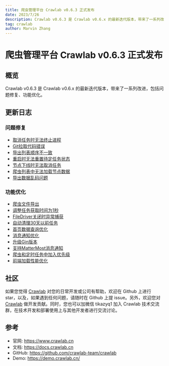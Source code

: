 ```yaml
---
title: 爬虫管理平台 Crawlab v0.6.3 正式发布
date: 2023/7/26
description: Crawlab v0.6.3 是 Crawlab v0.6.x 的最新迭代版本，带来了一系列改进，包括问题修复、功能优化。
tag: crawlab
author: Marvin Zhang
---
```


# 爬虫管理平台 Crawlab v0.6.3 正式发布

## 概览

Crawlab v0.6.3 是 Crawlab v0.6.x 的最新迭代版本，带来了一系列改进，包括问题修复、功能优化。

## 更新日志

### 问题修复

- [取消任务时无法终止进程](https://github.com/crawlab-team/crawlab-core/commit/c85c10a2a53c576167f02b4f0a66c32cdb34e103)
- [Git拉取代码错误](https://github.com/crawlab-team/crawlab-core/commit/afb0e8df1cd564564ebca9c9973da1a8a7fc608d)
- [导出列表顺序不一致](https://github.com/crawlab-team/crawlab-core/commit/f42ee05a152f332c197ccd4bbc1de8e6f61957fd)
- [重启时无法重置待定任务状态](https://github.com/crawlab-team/crawlab-core/commit/f271a2f9040750795869a6a0b44221eec1554c12)
- [节点下线时无法取消任务](https://github.com/crawlab-team/crawlab-core/commit/ebad8ee87276391833e48a9a054e7a88cb9b4a40)
- [爬虫列表中无法加载节点数据](https://github.com/crawlab-team/crawlab-ui/commit/9d426f878e19108d0b6654393881ca8ddd86906c)
- [导出数据乱码问题](https://github.com/crawlab-team/crawlab-ui/commit/b1b70a6080d506dd512cdb3ce3450a077364a5d7)

### 功能优化

- [爬虫文件导出](https://github.com/crawlab-team/crawlab-core/commit/a3f94f2d52c75812e7fc0117ab22c9e821e34f71)
- [调整任务获取时间为1秒](https://github.com/crawlab-team/crawlab-core/commit/94f5d1d63c04ea30e86033dc2cc7a942206a1b1e)
- [FileDriver关闭时异常捕获](https://github.com/crawlab-team/crawlab-core/commit/dba5a658f8f863154af3f5384d751d0340c5c606)
- [自动清理30天以前任务](https://github.com/crawlab-team/crawlab-core/commit/0fc4a669ef147b0294b5782e879f57938c86b4e7)
- [首页数据查询优化](https://github.com/crawlab-team/crawlab-core/commit/7375718ab681be51194222a7cf3d41271043978b)
- [消息通知优化](https://github.com/crawlab-team/crawlab-core/commit/70ccfc4778d3f85cc4b760677d20c403720fbbec)
- [升级Gin版本](https://github.com/crawlab-team/crawlab-core/commit/c40c0fdc2c282e65b1a14fe4ae3ba39afa407192)
- [支持MatterMost消息通知](https://github.com/crawlab-team/crawlab-core/commit/68cb0fa12f5cb362614e81d0efcdc5157d0f8741)
- [爬虫和定时任务中加入优先级](https://github.com/crawlab-team/crawlab-ui/commit/2f20356f3696e81d02d643a2cd447f2860153701)
- [前端加载性能优化](https://github.com/crawlab-team/crawlab-ui/commit/1c667e98a71b6538f057900da8338a6be64a1c0b)

## 社区

如果您觉得 [Crawlab](https://github.com/crawlab-team/crawlab) 对您的日常开发或公司有帮助，欢迎在 Github 上进行 star，以及，如果遇到任何问题，请随时在 Github 上提 issue。另外，欢迎您对 [Crawlab](https://github.com/crawlab-team/crawlab) 做开发贡献。同时，您也可以加微信 tikazyq1 加入 Crawlab 技术交流群，在技术开发和部署使用上与其他开发者进行交流讨论。

## 参考

- 官网: https://www.crawlab.cn
- 文档: https://docs.crawlab.cn
- GitHub: https://github.com/crawlab-team/crawlab
- Demo: https://demo.crawlab.cn/